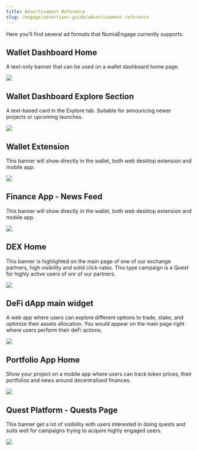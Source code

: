 ```yaml
---
title: Advertisement Reference
slug: /engage/advertiser-guide/advertisement-reference
---
```


Here you'll find several ad formats that NumiaEngage currently supports. 


## Wallet Dashboard Home
A text-only banner that can be used on a wallet dashboard home page.

<Image 
  src="/media/engage/wallet-dashboard-home-light.png" 
  srcDark="/media/engage/wallet-dashboard-home-dark.png" 
/>

## Wallet Dashboard Explore Section
A text-based card in the Explore tab. Suitable for announcing newer projects or upcoming launches.

<Image 
  src="/media/engage/wallet-dashboard-explore-section-light.png" 
  srcDark="/media/engage/wallet-dashboard-explore-section-dark.png" 
/>

## Wallet Extension
This banner will show directly in the wallet, both web desktop extension and mobile app.

<Image 
  src="/media/engage/wallet-extension-light.png" 
  srcDark="/media/engage/wallet-extension-dark.png"
  size="400px"
/>

## Finance App - News Feed
This banner will show directly in the wallet, both web desktop extension and mobile app.

<Image 
  src="/media/engage/finance-app-news-feed-light.png" 
  srcDark="/media/engage/finance-app-news-feed-dark.png"
  size="400px"
/>

## DEX Home
This banner is highlighted on the main page of one of our exchange partners, high visibility and solid click-rates. This type campaign is a Quest for highly active users of onr of our partners.

<Image 
  src="/media/engage/dex-home-light.png" 
  srcDark="/media/engage/dex-home-dark.png" 
/>

## DeFi dApp main widget
A web app where users can explore different options to trade, stake, and optimize their assets allocation. You would appear on the main page right where users perform their deFi actions.

<Image 
  src="/media/engage/defi-dapp-main-widget-light.png" 
  srcDark="/media/engage/defi-dapp-main-widget-dark.png" 
/>

## Portfolio App Home
Show your project on a mobile app where users can track token prices, their portfolios and news around decentralised finances.

<Image 
  src="/media/engage/portfolio-app-home-light.png" 
  srcDark="/media/engage/portfolio-app-home-dark.png" 
  size="400px"
/>

## Quest Platform - Quests Page
This banner get a lot of visibility with users interested in doing quests and suits well for campaigns trying to acquire highly engaged users.

<Image 
  src="/media/engage/quest-platform-quests-page-light.png" 
  srcDark="/media/engage/quest-platform-quests-page-dark.png" 
/>